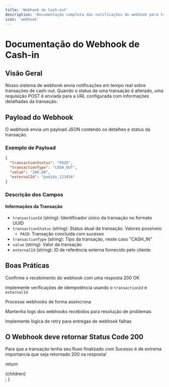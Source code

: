```yaml
---
title: 'Webhook de Cash-out'
description: 'Documentação completa das notificações do webhook para transações de cash-out'
icon: 'webhook'
---
```


# Documentação do Webhook de Cash-in

## Visão Geral
Nosso sistema de webhook envia notificações em tempo real sobre transações de cash-out. Quando o status de uma transação é alterado, uma requisição POST é enviada para a URL configurada com informações detalhadas da transação.

## Payload do Webhook
O webhook envia um payload JSON contendo os detalhes e status da transação.

### Exemplo de Payload
```json
{
  "transactionStatus": "PAID",
  "transactionType": "CASH_OUT",
  "value": "100.00",
  "externalId": "pedido_123456"
}
```

### Descrição dos Campos

#### Informações da Transação
- `transactionId` (string): Identificador único da transação no formato UUID
- `transactionStatus` (string): Status atual da transação. Valores possíveis:
  - `PAID`: Transação concluída com sucesso
- `transactionType` (string): Tipo da transação, neste caso "CASH_IN"
- `value` (string): Valor da transação
- `externalId` (string): ID de referência externa fornecido pelo cliente

## Boas Práticas


<Steps>
Confirme o recebimento do webhook com uma resposta 200 OK

Implemente verificações de idempotência usando o `transactionId` e `externalId`

Processe webhooks de forma assíncrona

Mantenha logs dos webhooks recebidos para resolução de problemas

Implemente lógica de retry para entregas de webhook falhas
</Steps>

## O Webhook deve retornar Status Code 200

<Warning>
  Para que a transação tenha seu fluxo finalizado com Sucesso é de extrema importancia que seja retornado 200 na resposta!
</Warning>


  return <div className="docs-container">{children}</div>;
}